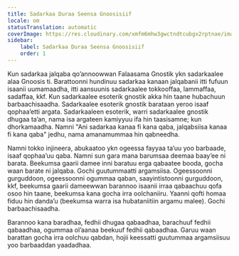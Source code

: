 ```yaml
---
title: Sadarkaa Duraa Seensa Gnoosisiif
locale: om
statusTranslation: automatic
coverImage: https://res.cloudinary.com/xmfm6mhw3gwctndtcubgx2rptnae/image/upload/v1741354450/small_cover_introduccion_a_la_gnosis_57a3fc8d72.webp
sidebar:
    label: Sadarkaa Duraa Seensa Gnoosisiif
    order: 1
---
```

Kun sadarkaa jalqaba qo’annoowwan Falaasama Gnostik ykn sadarkaalee alaa Gnoosis ti. Barattoonni hundinuu sadarkaa kanaan jalqabanii itti fufuun isaanii uumamaadha, itti aansuunis sadarkaalee tokkooffaa, lammaffaa, sadaffaa, kkf. Kun sadarkaalee esoterik gnostik akka hin taane hubachuun barbaachisaadha. Sadarkaalee esoterik gnostik barataan yeroo isaaf qophaa’etti argata. Sadarkaaleen esoterik, warri sadarkaalee gnostik dhugaa ta’an, nama isa argateen kamiyyuu ifa hin taasisamne; kun dhorkamaadha. Namni "Ani sadarkaa kanaa fi kana qaba, jalqabsiisa kanaa fi kana qaba" jedhu, nama amanamummaa hin qabneedha.

Namni tokko injineera, abukaatoo ykn ogeessa fayyaa ta’uu yoo barbaade, isaaf qophaa’uu qaba. Namni sun gara mana barumsaa deemaa baay’ee ni barata. Beekumsa gaarii damee inni baratuu erga qabaatee booda, gocha waan barate ni jalqaba. Gochi guutummaatti argamsiisa. Ogeessoonni gurguddoon, ogeessoonni ogummaa qaban, saayintistoonni gurguddoon, kkf, beekumsa gaarii dameewwan barannoo isaanii irraa qabaachuu qofa osoo hin taane, beekumsa kana gocha irra oolchaniiru. Yaanni qofti homaa fiduu hin danda’u (beekumsa warra isa hubataniitiin argamu malee). Gochi barbaachisaadha.

Barannoo kana baradhaa, fedhii dhugaa qabaadhaa, barachuuf fedhii qabaadhaa, ogummaa ol’aanaa beekuuf fedhii qabaadhaa. Garuu waan barattan gocha irra oolchuu qabdan, hojii keessatti guutummaa argamsiisuu yoo barbaaddan yaadadhaa.
